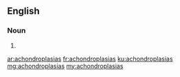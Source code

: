 ==English==

===Noun===
{{head|en|plural}}

# {{plural of|achondroplasia|lang=en}}

[[ar:achondroplasias]]
[[fr:achondroplasias]]
[[ku:achondroplasias]]
[[mg:achondroplasias]]
[[my:achondroplasias]]